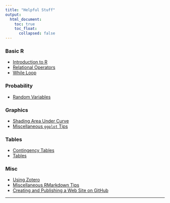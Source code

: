 ```yaml
---
title: "Helpful Stuff"
output: 
  html_document:
    toc: true
    toc_float:
      collapsed: false
---
```

### Basic R
* [Introduction to R](./rmarkdown/IntroToR.html)
* [Relational Operators](./rmarkdown/RelationalOperators.html)
* [While Loop](./rmarkdown/WhileLoop.html)

### Probability
* [Random Variables](./rmarkdown/probability.html)

### Graphics
* [Shading Area Under Curve](./rmarkdown/NormalGGio.html)
* [Miscellaneous `ggplot` Tips](./rmarkdown/MiscGGPLOT.html)

### Tables
* [Contingency Tables](./rmarkdown/ContingencyTables.html)
* [Tables](./rmarkdown/FormattingTables.html)


### Misc
* [Using Zotero](https://stat-ata-asu.github.io/STT2810HonorsClassRepo/RMarkdown/ZoteroInClass.html)
* [Miscellaneous RMarkdown Tips](./rmarkdown/MiscRmarkdown.html)
* [Creating and Publishing a Web Site on GitHub](./rmarkdown/WebPageHowTo.html)




* * *